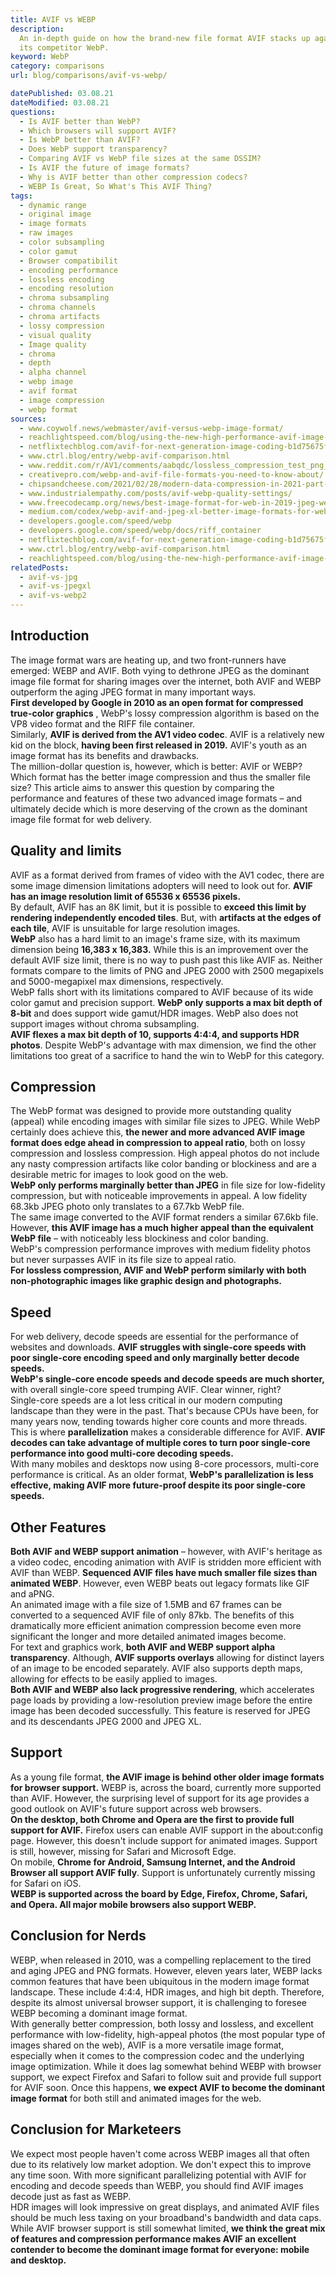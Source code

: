 ```yaml
---
title: AVIF vs WEBP
description:
  An in-depth guide on how the brand-new file format AVIF stacks up against
  its competitor WebP.
keyword: WebP
category: comparisons
url: blog/comparisons/avif-vs-webp/

datePublished: 03.08.21
dateModified: 03.08.21
questions:
  - Is AVIF better than WebP?
  - Which browsers will support AVIF?
  - Is WebP better than AVIF?
  - Does WebP support transparency?
  - Comparing AVIF vs WebP file sizes at the same DSSIM?
  - Is AVIF the future of image formats?
  - Why is AVIF better than other compression codecs?
  - WEBP Is Great, So What's This AVIF Thing?
tags:
  - dynamic range
  - original image
  - image formats
  - raw images
  - color subsampling
  - color gamut
  - Browser compatibilit
  - encoding performance
  - lossless encoding
  - encoding resolution
  - chroma subsampling
  - chroma channels
  - chroma artifacts
  - lossy compression
  - visual quality
  - Image quality
  - chroma
  - depth
  - alpha channel
  - webp image
  - avif format
  - image compression
  - webp format
sources:
  - www.coywolf.news/webmaster/avif-versus-webp-image-format/
  - reachlightspeed.com/blog/using-the-new-high-performance-avif-image-format-on-the-web-today/
  - netflixtechblog.com/avif-for-next-generation-image-coding-b1d75675fe4
  - www.ctrl.blog/entry/webp-avif-comparison.html
  - www.reddit.com/r/AV1/comments/aabqdc/lossless_compression_test_png_vs_webp_vs_avif/
  - creativepro.com/webp-and-avif-file-formats-you-need-to-know-about/
  - chipsandcheese.com/2021/02/28/modern-data-compression-in-2021-part-2-the-battle-to-dethrone-jpeg-with-jpeg-xl-avif-and-webp/
  - www.industrialempathy.com/posts/avif-webp-quality-settings/
  - www.freecodecamp.org/news/best-image-format-for-web-in-2019-jpeg-webp-heic-avif-41ba0c1b2789/
  - medium.com/codex/webp-avif-and-jpeg-xl-better-image-formats-for-websites-31df8e48c507
  - developers.google.com/speed/webp
  - developers.google.com/speed/webp/docs/riff_container
  - netflixtechblog.com/avif-for-next-generation-image-coding-b1d75675fe4
  - www.ctrl.blog/entry/webp-avif-comparison.html
  - reachlightspeed.com/blog/using-the-new-high-performance-avif-image-format-on-the-web-today/
relatedPosts:
  - avif-vs-jpg
  - avif-vs-jpegxl
  - avif-vs-webp2
---
```


## Introduction

The image format wars are heating up, and two front-runners have emerged: WEBP and AVIF. Both vying to dethrone JPEG as the dominant image file format for sharing images over the internet, both AVIF and WEBP outperform the aging JPEG format in many important ways.  
**First developed by Google in 2010 as an open format for compressed true-color graphics** , WebP's lossy compression algorithm is based on the VP8 video format and the RIFF file container.  
Similarly, **AVIF is derived from the AV1 video codec**. AVIF is a relatively new kid on the block, **having been first released in 2019.** AVIF's youth as an image format has its benefits and drawbacks.  
The million-dollar question is, however, which is better: AVIF or WEBP? Which format has the better image compression and thus the smaller file size? This article aims to answer this question by comparing the performance and features of these two advanced image formats – and ultimately decide which is more deserving of the crown as the dominant image file format for web delivery.

## Quality and limits

AVIF as a format derived from frames of video with the AV1 codec, there are some image dimension limitations adopters will need to look out for. **AVIF has an image resolution limit of 65536 x 65536 pixels.**  
By default, AVIF has an 8K limit, but it is possible to **exceed this limit by rendering independently encoded tiles**. But, with **artifacts at the edges of each tile**, AVIF is unsuitable for large resolution images.  
**WebP** also has a hard limit to an image's frame size, with its maximum dimension being **16,383 x 16,383.** While this is an improvement over the default AVIF size limit, there is no way to push past this like AVIF as. Neither formats compare to the limits of PNG and JPEG 2000 with 2500 megapixels and 5000-megapixel max dimensions, respectively.  
WebP falls short with its limitations compared to AVIF because of its wide color gamut and precision support. **WebP only supports a max bit depth of 8-bit** and does support wide gamut/HDR images. WebP also does not support images without chroma subsampling.  
**AVIF flexes a max bit depth of 10, supports 4:4:4, and supports HDR photos**. Despite WebP's advantage with max dimension, we find the other limitations too great of a sacrifice to hand the win to WebP for this category.

## Compression

The WebP format was designed to provide more outstanding quality (appeal) while encoding images with similar file sizes to JPEG. While WebP certainly does achieve this, **the newer and more advanced AVIF image format does edge ahead in compression to appeal ratio**, both on lossy compression and lossless compression.
High appeal photos do not include any nasty compression artifacts like color banding or blockiness and are a desirable metric for images to look good on the web.  
**WebP only performs marginally better than JPEG** in file size for low-fidelity compression, but with noticeable improvements in appeal. A low fidelity 68.3kb JPEG photo only translates to a 67.7kb WebP file.  
The same image converted to the AVIF format renders a similar 67.6kb file. However, **this AVIF image has a much higher appeal than the equivalent WebP file** – with noticeably less blockiness and color banding.  
WebP's compression performance improves with medium fidelity photos but never surpasses AVIF in its file size to appeal ratio.  
**For lossless compression, AVIF and WebP perform similarly with both non-photographic images like graphic design and photographs.**

## Speed

For web delivery, decode speeds are essential for the performance of websites and downloads. **AVIF struggles with single-core speeds with poor single-core encoding speed and only marginally better decode speeds.**  
**WebP's single-core encode speeds and decode speeds are much shorter,** with overall single-core speed trumping AVIF. Clear winner, right?  
Single-core speeds are a lot less critical in our modern computing landscape than they were in the past. That's because CPUs have been, for many years now, tending towards higher core counts and more threads. This is where **parallelization** makes a considerable difference for AVIF. **AVIF decodes can take advantage of multiple cores to turn poor single-core performance into good multi-core decoding speeds.**  
With many mobiles and desktops now using 8-core processors, multi-core performance is critical. As an older format, **WebP's parallelization is less effective, making AVIF more future-proof despite its poor single-core speeds.**

## Other Features

**Both AVIF and WEBP support animation** – however, with AVIF's heritage as a video codec, encoding animation with AVIF is stridden more efficient with AVIF than WEBP. **Sequenced AVIF files have much smaller file sizes than animated WEBP**. However, even WEBP beats out legacy formats like GIF and aPNG.  
An animated image with a file size of 1.5MB and 67 frames can be converted to a sequenced AVIF file of only 87kb. The benefits of this dramatically more efficient animation compression become even more significant the longer and more detailed animated images become.  
For text and graphics work, **both AVIF and WEBP support alpha transparency**. Although, **AVIF supports overlays** allowing for distinct layers of an image to be encoded separately. AVIF also supports depth maps, allowing for effects to be easily applied to images.  
**Both AVIF and WEBP also lack progressive rendering**, which accelerates page loads by providing a low-resolution preview image before the entire image has been decoded successfully. This feature is reserved for JPEG and its descendants JPEG 2000 and JPEG XL.

## Support

As a young file format, **the AVIF image is behind other older image formats for browser support.** WEBP is, across the board, currently more supported than AVIF. However, the surprising level of support for its age provides a good outlook on AVIF's future support across web browsers.  
**On the desktop, both Chrome and Opera are the first to provide full support for AVIF.** Firefox users can enable AVIF support in the about:config page. However, this doesn't include support for animated images. Support is still, however, missing for Safari and Microsoft Edge.  
On mobile, **Chrome for Android, Samsung Internet, and the Android Browser all support AVIF fully**. Support is unfortunately currently missing for Safari on iOS.  
**WEBP is supported across the board by Edge, Firefox, Chrome, Safari, and Opera. All major mobile browsers also support WEBP.**

## Conclusion for Nerds

WEBP, when released in 2010, was a compelling replacement to the tired and aging JPEG and PNG formats. However, eleven years later, WEBP lacks common features that have been ubiquitous in the modern image format landscape. These include 4:4:4, HDR images, and high bit depth. Therefore, despite its almost universal browser support, it is challenging to foresee WEBP becoming a dominant image format.  
With generally better compression, both lossy and lossless, and excellent performance with low-fidelity, high-appeal photos (the most popular type of images shared on the web), AVIF is a more versatile image format, especially when it comes to the compression codec and the underlying image optimization. While it does lag somewhat behind WEBP with browser support, we expect Firefox and Safari to follow suit and provide full support for AVIF soon. Once this happens, **we expect AVIF to become the dominant image format** for both still and animated images for the web.

## Conclusion for Marketeers

We expect most people haven't come across WEBP images all that often due to its relatively low market adoption. We don't expect this to improve any time soon. With more significant parallelizing potential with AVIF for encoding and decode speeds than WEBP, you should find AVIF images decode just as fast as WEBP.  
HDR images will look impressive on great displays, and animated AVIF files should be much less taxing on your broadband's bandwidth and data caps. While AVIF browser support is still somewhat limited, **we think the great mix of features and compression performance makes AVIF an excellent contender to become the dominant image format for everyone: mobile and desktop.**
